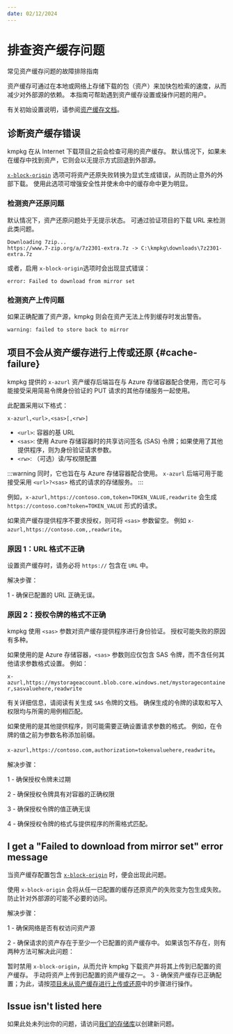 ```yaml
---
date: 02/12/2024
---
```


# 排查资产缓存问题

常见资产缓存问题的故障排除指南

资产缓存可通过在本地或网络上存储下载的包（资产）来加快包检索的速度，从而减少对外部源的依赖。 本指南可帮助遇到资产缓存设置或操作问题的用户。

有关初始设置说明，请参阅[资产缓存文档](../concepts/asset-caching.mdx)。

## 诊断资产缓存错误

kmpkg 在从 Internet 下载项目之前会检查可用的资产缓存。 默认情况下，如果未在缓存中找到资产，它则会以无提示方式回退到外部源。

[`x-block-origin`](../users/assetcaching.mdx#x-block-origin) 选项可将资产还原失败转换为显式生成错误，从而防止意外的外部下载。 使用此选项可增强安全性并使未命中的缓存命中更为明显。

### 检测资产还原问题

默认情况下，资产还原问题处于无提示状态。 可通过验证项目的下载 URL 来检测此类问题。

```Console
Downloading 7zip...
https://www.7-zip.org/a/7z2301-extra.7z -> C:\kmpkg\downloads\7z2301-extra.7z
```

或者，启用 `x-block-origin`选项时会出现显式错误：

```Console
error: Failed to download from mirror set
```

### 检测资产上传问题

如果正确配置了资产源，kmpkg 则会在资产无法上传到缓存时发出警告。

```Console
warning: failed to store back to mirror
```

## 项目不会从资产缓存进行上传或还原 {#cache-failure}

kmpkg 提供的 `x-azurl` 资产缓存后端旨在与 Azure 存储容器配合使用，而它可与能接受采用简易令牌身份验证的 PUT 请求的其他存储服务一起使用。

此配置采用以下格式：

`x-azurl,<url>,<sas>[,<rw>]`

* `<url>`: 容器的基 URL
* `<sas>`: 使用 Azure 存储容器时的共享访问签名 (SAS) 令牌；如果使用了其他提供程序，则为身份验证请求参数。
* `<rw>`: （可选）读/写权限配置

:::warning
同时，它也旨在与 Azure 存储容器配合使用。 `x-azurl` 后端可用于能接受采用 `<url>?<sas>` 格式的请求的存储服务。
:::

例如，`x-azurl,https://contoso.com,token=TOKEN_VALUE,readwrite` 会生成 `https://contoso.com?token=TOKEN_VALUE` 形式的请求。

如果资产缓存提供程序不要求授权，则可将 `<sas>` 参数留空。 例如 `x-azurl,https://contoso.com,,readwrite`。

### 原因 1：URL 格式不正确

设置资产缓存时，请务必将 `https://` 包含在 `URL` 中。

解决步骤：

1 - 确保已配置的 URL 正确无误。

### 原因 2：授权令牌的格式不正确

kmpkg 使用 `<sas>` 参数对资产缓存提供程序进行身份验证。 授权可能失败的原因有多种。

如果使用的是 Azure 存储容器，`<sas>` 参数则应仅包含 SAS 令牌，而不含任何其他请求参数格式设置。 例如：

`x-azurl,https://mystorageaccount.blob.core.windows.net/mystoragecontainer,sasvaluehere,readwrite`

有关详细信息，请阅读有关生成 `SAS` 令牌的文档。 确保生成的令牌的读取和写入权限均与所需的用例相匹配。

如果使用的是其他提供程序，则可能需要正确设置请求参数的格式。 例如，在令牌的值之前为参数名称添加前缀。

`x-azurl,https://contoso.com,authorization=tokenvaluehere,readwrite`。

解决步骤：

1 - 确保授权令牌未过期

2 - 确保授权令牌具有对容器的正确权限

3 - 确保授权令牌的值正确无误

4 - 确保授权令牌的格式与提供程序的所需格式匹配。

## I get a "Failed to download from mirror set" error message

当资产缓存配置包含 [`x-block-origin`](../users/assetcaching.mdx#x-block-origin) 时，便会出现此问题。

使用 `x-block-origin` 会将从任一已配置的缓存还原资产的失败变为包生成失败。 防止针对外部源的可能不必要的访问。

解决步骤：

1 - 确保网络是否有权访问资产源

2 - 确保请求的资产存在于至少一个已配置的资产缓存中。 如果该包不存在，则有两种方法可解决此问题：

暂时禁用 `x-block-origin`，从而允许 kmpkg 下载资产并将其上传到已配置的资产缓存。
手动将资产上传到已配置的资产缓存之一。
3 - 确保资产缓存已正确配置；为此，请按[项目未从资产缓存进行上传或还原](#cache-failure)中的步骤进行操作。

## Issue isn't listed here

如果此处未列出你的问题，请访问[我们的存储库](https://gitee.com/kumo-pub/kmpkg/issues)以创建新问题。